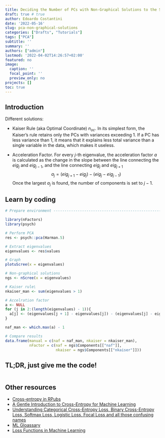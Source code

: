 ```yaml
---
title: Deciding the Number of PCs with Non-Graphical Solutions to the Scree Test
draft: true # true
author: Edoardo Costantini
date: '2022-05-16'
slug: pca-non-graphical-solutions
categories: ["Drafts", "Tutorials"]
tags: ["PCA"]
subtitle: ''
summary: ''
authors: ["admin"]
lastmod: '2022-04-02T14:26:57+02:00'
featured: no
image:
  caption: ''
  focal_point: ''
  preview_only: no
projects: []
toc: true
---
```


## Introduction

Different solutions:

- Kaiser Rule (aka Optimal Coordinate) $n_{oc}$.
In its simplest form, the Kaiser's rule retains only the PCs with variances exceeding 1.
If a PC has less variance than 1, it means that it explains less total variance than a single variable in the data, which makes it useless.

- Acceleration Factor.
For every $j$-th eigenvalue, the acceleration factor $a$ is calculated as the change in the slope between the line connecting the $eig_j$ and $eig_{j-1}$, and the line connecting $eig_j$ and $eig_{j+1}$
$$
a_{j} = (eig_{j+1} - eig_{j}) - (eig_{j} - eig_{j-1})
$$
Once the largest $a_j$ is found, the number of components is set to $j-1$.

## Learn by coding

```r
# Prepare environment ----------------------------------------------------------

library(nFactors)
library(psych)

# Perform PCA
res <- psych::pca(Harman.5)

# Extract eigenvalues
eigenvalues <- res$values

# Graph
plotuScree(x = eigenvalues)

# Non-graphical solutions
ngs <- nScree(x = eigenvalues)

# Kaiser rule\
nkaiser_man <- sum(eigenvalues > 1)

# Accelration factor
a <- NULL
for (j in 2:(length(eigenvalues) - 1)){
  a[j] <- (eigenvalues[j + 1] - eigenvalues[j]) - (eigenvalues[j] - eigenvalues[j - 1])
}

naf_man <- which.max(a) - 1

# Compare results
data.frame(manual = c(naf = naf_man, nkaiser = nkaiser_man),
           nFactor = c(naf = ngs$Components[["naf"]],
                       nkaiser = ngs$Components[["nkaiser"]]))

```


## TL;DR, just give me the code!
```r
```

## Other resources

- [Cross-entropy in RPubs](https://rpubs.com/juanhklopper/cross_entropy)
- [A Gentle Introduction to Cross-Entropy for Machine Learning](https://machinelearningmastery.com/cross-entropy-for-machine-learning/)
- [Understanding Categorical Cross-Entropy Loss, Binary Cross-Entropy Loss, Softmax Loss, Logistic Loss, Focal Loss and all those confusing names](https://gombru.github.io/2018/05/23/cross_entropy_loss/)
- [ML Gloassary](https://ml-cheatsheet.readthedocs.io/en/latest/loss_functions.html)
- [Loss Functions in Machine Learning](https://medium.com/swlh/cross-entropy-loss-in-pytorch-c010faf97bab)
